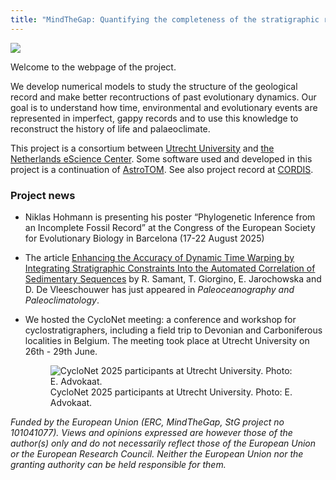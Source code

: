 ```yaml
---
title: "MindTheGap: Quantifying the completeness of the stratigraphic record and its role in reconstructing the tempo and mode of evolution"
---
```


![](img/logo_tree_horizontal_ERC_square.png){fig-alt="MindTheGap project logo"}

Welcome to the webpage of the project.

We develop numerical models to study the structure of the geological record and make better recontructions of past evolutionary dynamics. Our goal is to understand how time, environmental and evolutionary events are represented in imperfect, gappy records and to use this knowledge to reconstruct the history of life and palaeoclimate.

This project is a consortium between [Utrecht University](https://www.uu.nl/en/research/department-of-earth-sciences) and [the Netherlands eScience Center](https://www.esciencecenter.nl/). Some software used and developed in this project is a continuation of [AstroTOM](https://github.com/astro-turing). See also project record at [CORDIS](https://cordis.europa.eu/project/id/101041077).

### Project news

-   Niklas Hohmann is presenting his poster "Phylogenetic Inference from an Incomplete Fossil Record" at the Congress of the European Society for Evolutionary Biology in Barcelona (17-22 August 2025)

-   The article [Enhancing the Accuracy of Dynamic Time Warping by Integrating Stratigraphic Constraints Into the Automated Correlation of Sedimentary Sequences](https://doi.org/10.1029/2024PA005082) by R. Samant, T. Giorgino, E. Jarochowska and D. De Vleeschouwer has just appeared in *Paleoceanography and Paleoclimatology*.

-   We hosted the CycloNet meeting: a conference and workshop for cyclostratigraphers, including a field trip to Devonian and Carboniferous localities in Belgium. The meeting took place at Utrecht University on 26th - 29th June.

    ![CycloNet 2025 participants at Utrecht University. Photo: E. Advokaat.](img/CycloNet_group_photo.jpg)

*Funded by the European Union (ERC, MindTheGap, StG project no 101041077). Views and opinions expressed are however those of the author(s) only and do not necessarily reflect those of the European Union or the European Research Council. Neither the European Union nor the granting authority can be held responsible for them.*
